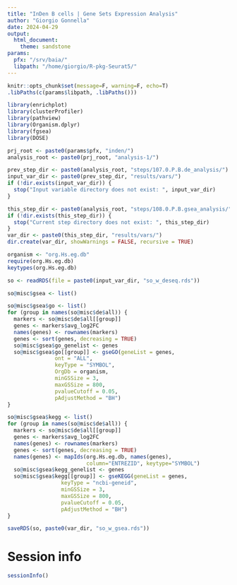```yaml
---
title: "InDen B cells | Gene Sets Expression Analysis"
author: "Giorgio Gonnella"
date: 2024-04-29
output:
  html_document:
    theme: sandstone
params:
  pfx: "/srv/baia/"
  libpath: "/home/giorgio/R-pkg-Seurat5/"
---
```


```r
knitr::opts_chunk$set(message=F, warning=F, echo=T)
.libPaths(c(params$libpath, .libPaths()))

library(enrichplot)
library(clusterProfiler)
library(pathview)
library(Organism.dplyr)
library(fgsea)
library(DOSE)

prj_root <- paste0(params$pfx, "inden/")
analysis_root <- paste0(prj_root, "analysis-1/")

prev_step_dir <- paste0(analysis_root, "steps/107.0.P.B.de_analysis/")
input_var_dir <- paste0(prev_step_dir, "results/vars/")
if (!dir.exists(input_var_dir)) {
  stop("Input variable directory does not exist: ", input_var_dir)
}

this_step_dir <- paste0(analysis_root, "steps/108.0.P.B.gsea_analysis/")
if (!dir.exists(this_step_dir)) {
  stop("Current step directory does not exist: ", this_step_dir)
}
var_dir <- paste0(this_step_dir, "results/vars/")
dir.create(var_dir, showWarnings = FALSE, recursive = TRUE)

organism <- "org.Hs.eg.db"
require(org.Hs.eg.db)
keytypes(org.Hs.eg.db)
```

```r
so <- readRDS(file = paste0(input_var_dir, "so_w_deseq.rds"))
```

```r
so@misc$gsea <- list()
```

```r
so@misc$gsea$go <- list()
for (group in names(so@misc$de$all)) {
  markers <- so@misc$de$all[[group]]
  genes <- markers$avg_log2FC
  names(genes) <- rownames(markers)
  genes <- sort(genes, decreasing = TRUE)
  so@misc$gsea$go_genelist <- genes
  so@misc$gsea$go[[group]] <- gseGO(geneList = genes,
               ont = "ALL",
               keyType = "SYMBOL",
               OrgDb = organism,
               minGSSize = 3,
               maxGSSize = 800,
               pvalueCutoff = 0.05,
               pAdjustMethod = "BH")
}
```

```r
so@misc$gsea$kegg <- list()
for (group in names(so@misc$de$all)) {
  markers <- so@misc$de$all[[group]]
  genes <- markers$avg_log2FC
  names(genes) <- rownames(markers)
  genes <- sort(genes, decreasing = TRUE)
  names(genes) <- mapIds(org.Hs.eg.db, names(genes),
                         column="ENTREZID", keytype="SYMBOL")
  so@misc$gsea$kegg_genelist <- genes
  so@misc$gsea$kegg[[group]] <- gseKEGG(geneList = genes,
                 keyType = "ncbi-geneid",
                 minGSSize = 3,
                 maxGSSize = 800,
                 pvalueCutoff = 0.05,
                 pAdjustMethod = "BH")
}
```

```r
saveRDS(so, paste0(var_dir, "so_w_gsea.rds"))
```

# Session info

```r
sessionInfo()
```
